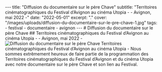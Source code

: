 --- title: "Diffusion du documentaire sur le père Chave" subtitle: "Territoires cinématographiques du Festival d’Avignon au cinéma Utopia - - Avignon, mai 2022 -" date: "2022-05-01" excerpt: "." cover: "/images/uploads/diffusion-du-documentaire-sur-le-pre-chave-1.jpg" tags: - festival - documentaire - avignon --- # Diffusion du documentaire sur le père Chave ## Territoires cinématographiques du Festival d’Avignon au cinéma Utopia - - Avignon, mai 2022 - ![Diffusion du documentaire sur le père Chave](/images/uploads/diffusion-du-documentaire-sur-le-pre-chave-1.jpg) Territoires cinématographiques du Festival d’Avignon au cinéma Utopia - Nous sommes extrêmement heureux de faire partie de la programmation des Territoires cinématographiques du Festival d’Avignon et du cinéma Utopia avec notre documentaire sur le père Chave et son lien au Festival.
